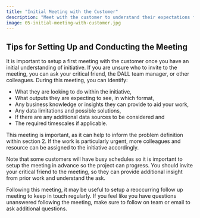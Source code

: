 ```yaml
---
title: "Initial Meeting with the Customer"
description: "Meet with the customer to understand their expectations for the initiative."
image: 05-initial-meeting-with-customer.jpg
---
```


## Tips for Setting Up and Conducting the Meeting
It is important to setup a first meeting with the customer once you have an initial understanding of initiative. If you are unsure who to invite to the meeting, you can ask your critical friend, the DALL team manager, or other colleagues. During this meeting, you can identify:

* What they are looking to do within the initiative,
* What outputs they are expecting to see, in which format,
* Any business knowledge or insights they can provide to aid your work,
* Any data limitations and possible solutions,
* If there are any additional data sources to be considered and
* The required timescales if applicable.

This meeting is important, as it can help to inform the problem definition within section 2. If the work is particularly urgent, more colleagues and resource can be assigned to the initiative accordingly.

Note that some customers will have busy schedules so it is important to setup the meeting in advance so the project can progress. You should invite your critical friend to the meeting, so they can provide additional insight from prior work and understand the ask.

Following this meeting, it may be useful to setup a reoccurring follow up meeting to keep in touch regularly. If you feel like you have questions unanswered following the meeting, make sure to follow on team or email to ask additional questions.